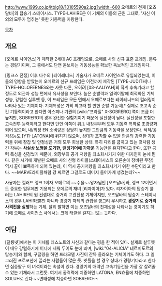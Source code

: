 http://www.1999.co.jp/itbig10/10105590a2.jpg?width=600
오메르의 천재 [오츠달바]의 탑승기 스테이시스. TYPE-LAHIRE은 이 기체의 이름의 근원 그대로, '자신 이외의 모두가 멈추는' 듯한 기동력을 자랑한다.

[[목차]]
== 개요 ==
[오메르 사이언스]가 제작한 2세대 AC 프레임으로, 오메르 사의 신규 표준 프레임. 분류는 경량기이며, 그 중에서도 단연 돋보이는 기동성능을 확보한 독보적인 프레임이다.

[링크스 전쟁] 이후 다수의 [레이레너드] 기술자가 오메르 사이언스로 유입되었는데, 이들의 영향을 받았는지 오메르의 신규 프레임은 이전까지 제작된 [TYPE-JUDITH]나 TYPE-HOLOFERNES와는 사뭇 다른, 오히려 [03-AALIYAH]의 직계 후속기라고 할 정도로 외관과 성능 면에서 유사성을 보인다. 높은 순발력과 일격이탈에 최적화된 기체성능, 강렬한 실루엣 등, 이 프레임은 모든 면에서 오메르보다는 레이레너드의 컬러링이 나타나 있는 기체이다.
기체특성은 가히 최고라 할 만한 순발 기동력[* 실제로 초고속 순간 기동력이라고 한다면 아스피나 기관의 [wiki:"프라질" X-SOBRERO] 쪽이 조금 더 높지만, SOBRERO의 경우 완전한 실험기이기 때문에 실전성이 낮다. 실전성을 포함한 고속전투 능력이라고 한다면 단연 이쪽이 위.]. 내장부부터 모두 기동력 특화로 초경량화되어 있으며, 내/외장 EN 소비량은 상당히 높지만 그만큼의 기동력을 보장한다. 색적/공격성능도 [Y11-LATONA]에 뒤지지 않으며, 상대가 포착할 수 없을 만큼의 강력한 기동력을 위해 장갑 및 안정성은 거의 모두 희생한 상태. 특히 다리를 굽히고 있는 것처럼 생긴 각부는 '''사실상 보행을 포기한, 랜딩기어에 가까운''' 기능만을 유지한다고 한다.
또한 공력 특성을 신경썼기 때문에, 외장부의 공기 저항을 최소화시키기 위한 디자인이 눈에 띈다. 같은 시기에 개발된 오메르 사의 신형 라이플(스테이시스의 오른손에 장비된 무장) 역시 끝이 뾰족하게 되어 있는데, 이 역시 공기저항을 최소화시키기 위한 수단이라고 한다. ~~MARVE라이플처럼 걍 찌르면 그걸로도 데미지 들어가게 생겼는데?~~

사용자는 컬러드 랭크 1이자 오메르의 ~~수몰~~왕자님인 [오츠달바]와, 랭크 12이면서도 중요한 임무에만 기용되는 오메르의 재녀 [리자이아]가 있다. 리자이아의 탑승기 룰러는 LAHIRE의 원 컨셉대로 중거리 교란전용 기체이지만, 오츠달바의 탑승기 스테이시스의 경우 LAHIRE뿐만 아니라 경량기 자체의 컨셉을 깡그리 무시하고 '''경량기로 중거리 사격전을 실행'''하는 기체. 달리 말하면 이는 오츠달바의 천재성을 나타내는 것이기도 하기에 오메르 사이언스 사에서는 크게 태클을 걸지는 않는 듯하다.

== 여담 ==
[달롱넷]에서는 이 기체를 데스노트의 사신과 같다는 평을 한 적이 있다. 실제로 실루엣이 매우 강렬하기에 어디에 세워 두어도 눈에 띄며, [wiki:"04-ALICIA" 테르미도르의 탑승기]와 함께, 구글링을 하면 프라모델 사진이 잔뜩 올라오는 기체이기도 하다. 그 일그러진 프로포션에 끌리는 사람들이 많은 듯.
넷플을 할 경우 상대가 경량기다라고 한다면 십중팔구 이 녀석이라는 속설이 있다. 경량기의 매력인 고속기동전을 가장 잘 살려줄수 있는 기체라서 그런듯. 여기서 공격력에 치중하면 LATONA, EN효율에 치중하면 SOLUH로 간다.~~변태성에 치중하면 SOBRERO~~
